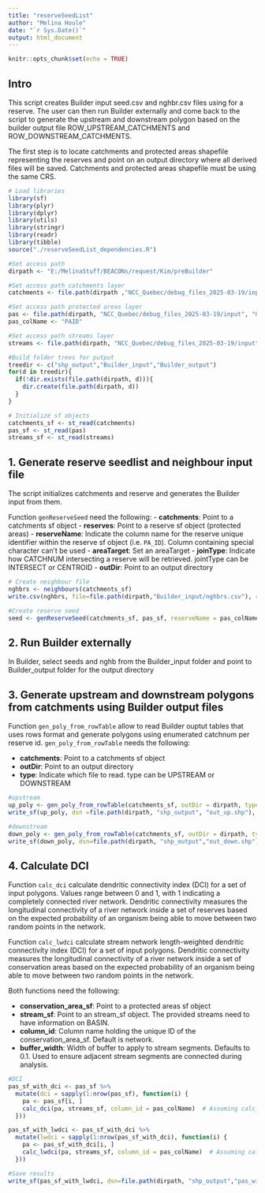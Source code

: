 ```yaml
---
title: "reserveSeedList"
author: "Melina Houle"
date: "`r Sys.Date()`"
output: html_document
---
```


```r
knitr::opts_chunk$set(echo = TRUE)
```

## Intro

This script creates Builder input seed.csv and nghbr.csv files using for a reserve. The user can then run Builder externally and come back to the script to generate the upstream and downstream polygon based on the builder output file ROW_UPSTREAM_CATCHMENTS and ROW_DOWNSTREAM_CATCHMENTS. 

The first step is to locate catchments and protected areas shapefile representing the reserves and point on an output directory where all derived files will be saved. Catchments and protected areas shapefile must be using the same CRS. 

```r
# Load libraries
library(sf)
library(plyr)
library(dplyr)
library(utils)
library(stringr)
library(readr)
library(tibble)
source("./reserveSeedList_dependencies.R")

#Set access path 
dirpath <- "E:/MelinaStuff/BEACONs/request/Kim/preBuilder"

#Set access path catchments layer
catchments <- file.path(dirpath ,"NCC_Quebec/debug_files_2025-03-19/input", "QC_catch.shp")

#Set access path protected areas layer
pas <- file.path(dirpath, "NCC_Quebec/debug_files_2025-03-19/input", "QC_pas.shp")
pas_colName <- "PAID"

#Set access path streams layer
streams <- file.path(dirpath, "NCC_Quebec/debug_files_2025-03-19/input", "streams.shp")

#Build folder trees for putput
treedir <- c("shp_output","Builder_input","Builder_output")
for(d in treedir){
  if(!dir.exists(file.path(dirpath, d))){
    dir.create(file.path(dirpath, d))
  }
}

# Initialize sf objects
catchments_sf <- st_read(catchments)
pas_sf <- st_read(pas)
streams_sf <- st_read(streams)
```

## 1. Generate reserve seedlist and neighbour input file 

The script initializes catchments and reserve and generates the Builder input from them. 

Function `genReserveSeed` need the following:
- **catchments**:  Point to a catchments sf object
- **reserves**: Point to a reserve sf object (protected areas)
- **reserveName**: Indicate the column name for the reserve unique identifier within the reserve sf object (i.e. `PA_ID`). Column containing special character can't be used
- **areaTarget**: Set an areaTarget
- **joinType**: Indicate how CATCHNUM intersecting a reserve will be retrieved. jointType can be INTERSECT or CENTROID
- **outDir**: Point to an output directory

```r
# Create neighbour file
nghbrs <- neighbours(catchments_sf)
write.csv(nghbrs, file=file.path(dirpath,"Builder_input/nghbrs.csv"), row.names=FALSE) # Convert neighbours table to csv file.

#Create reserve seed
seed <- genReserveSeed(catchments_sf, pas_sf, reserveName = pas_colName, areaTarget = 10000, joinType = "INTERSECT", outDir = dirpath)

```

## 2. Run Builder externally 

In Builder, select seeds and nghb from the Builder_input folder and point to Builder_output folder for the output directory

## 3. Generate upstream and downstream polygons from catchments using Builder output files

Function `gen_poly_from_rowTable` allow to read Builder ouptut tables that uses rows format and generate polygons  using enumerated catchnum per reserve id. `gen_poly_from_rowTable` needs the following:

- **catchments**: Point to a catchments sf object
- **outDir**: Point to an output directory
- **type**: Indicate which file to read. type can be UPSTREAM or DOWNSTREAM

```r
#upstream
up_poly <- gen_poly_from_rowTable(catchments_sf, outDir = dirpath, type = "UPSTREAM")
write_sf(up_poly, dsn =file.path(dirpath, "shp_output", "out_up.shp"), append = FALSE)

#downstream
down_poly <- gen_poly_from_rowTable(catchments_sf, outDir = dirpath, type = "DOWNSTREAM")
write_sf(down_poly, dsn=file.path(dirpath, "shp_output","out_down.shp"), append = FALSE)
```


## 4. Calculate DCI

Function `calc_dci` calculate dendritic connectivity index (DCI) for a set of input polygons. Values range between 0 and 1, with 1 indicating a completely connected river network. Dendritic connectivity measures the longitudinal connectivity of a river network inside a set of reserves based on the expected probability of an organism being able to move between two random points in the network. 

Function `calc_lwdci` calculate stream network length-weighted dendritic connectivity index (DCI) for a set of input polygons. Dendritic connectivity measures the longitudinal connectivity of a river network inside a set of conservation areas based on the expected probability of an organism being able to move between two random points in the network. 

Both functions need the following:

- **conservation_area_sf**: Point to a protected areas sf object
- **stream_sf**: Point to an stream_sf object. The provided streams need to have information on BASIN. 
- **column_id**: Column name  holding the unique ID of the conservation_area_sf. Default is network. 
- **buffer_width**: Width of buffer to apply to stream segments. Defaults to 0.1. Used to ensure adjacent stream segments are connected during analysis.

```r
#DCI
pas_sf_with_dci <- pas_sf %>%
  mutate(dci = sapply(1:nrow(pas_sf), function(i) {
    pa <- pas_sf[i, ]
    calc_dci(pa, streams_sf, column_id = pas_colName)  # Assuming calc_dci is a function
  }))

pas_sf_with_lwdci <- pas_sf_with_dci %>%
  mutate(lwdci = sapply(1:nrow(pas_sf_with_dci), function(i) {
    pa <- pas_sf_with_dci[i, ]
    calc_lwdci(pa, streams_sf, column_id = pas_colName)  # Assuming calc_dci is a function
  }))

#Save results
write_sf(pas_sf_with_lwdci, dsn=file.path(dirpath, "shp_output","pas_with_dci.shp"), append = FALSE)
```